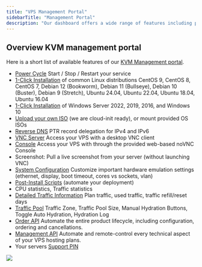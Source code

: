 ```yaml
---
title: "VPS Management Portal"
sidebarTitle: "Management Portal"
description: "Our dashboard offers a wide range of features including powercycling, autoinstallers, BYO .iso, rDNS, VNC/noVNC, Turnkey images, post-install scripts, traffic pool, statistics, ..."
---
```


## **Overview KVM management portal**

Here is a short list of available features of our <a href="https://manage.edisglobal.com/clientarea.php" target="_blank">KVM Management portal</a>.

* [Power Cycle](./power-cycle-or-reboot-a-vps) Start / Stop / Restart your service
* [1-Click Installation](./autoinstall-reinstall-install-vps-linux-windows) of common Linux distributions CentOS 9, CentOS 8, CentOS 7, Debian 12 (Bookworm), Debian 11 (Bullseye), Debian 10 (Buster), Debian 9 (Stretch), Ubuntu 24.04, Ubuntu 22.04, Ubuntu 18.04, Ubuntu 16.04
* [1-Click Installation](./autoinstall-reinstall-install-vps-linux-windows) of Windows Server 2022, 2019, 2016, and Windows 10
* [Upload your own ISO](./bring-your-own-iso) (we are cloud-init ready), or mount provided OS ISOs
* [Reverse DNS](../faq/ip-addresses/setting-up-reverse-pointers) PTR record delegation for IPv4 and IPv6
* [VNC Server](./enable-vnc-server) Access your VPS with a desktop VNC client
* [Console](./enable-vnc-server#novnc-console-instructions) Access your VPS with through the provided web-based noVNC Console
* Screenshot: Pull a live screenshot from your server (without launching VNC)
* [System Configuration](./system-configuration-dialog) Customize important hardware emulation settings (ethernet, display, boot timeout, cores vs sockets, vlan)
* [Post-Install Scripts](./post-install-scripts) (automate your deployment)
* CPU statistics, Traffic statistics
* [Detailed Traffic Information](../faq/traffic-bandwidth/traffic-stats-refill-explained) Plan traffic, used traffic, traffic refill/reset days
* [Traffic Pool](../faq/traffic-bandwidth/traffic-pool-global-and-premium-traffic-zone) Traffic Zone, Traffic Pool Size, Manual Hydration Buttons, Toggle Auto Hydration, Hydration Log
* [Order API](https://docs.edisglobal.com/order-api-reference/order-api-welcome) Automate the entire product lifecycle, including configuration, ordering and cancellations.
* [Management API](https://docs.edisglobal.com/order-api-reference/management-api-welcome) Automate and remote-control every technical aspect of your VPS hosting plans.
* Your servers [Support PIN](./your-support-pin)



![](/assets/edis-global-management-portal.webp)